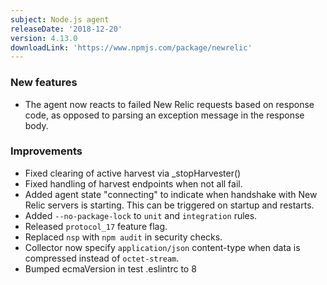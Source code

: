 ```yaml
---
subject: Node.js agent
releaseDate: '2018-12-20'
version: 4.13.0
downloadLink: 'https://www.npmjs.com/package/newrelic'
---
```


### New features

* The agent now reacts to failed New Relic requests based on response code, as opposed to parsing an exception message in the response body.

### Improvements

* Fixed clearing of active harvest via \_stopHarvester()
* Fixed handling of harvest endpoints when not all fail.
* Added agent state "connecting" to indicate when handshake with New Relic servers is starting. This can be triggered on startup and restarts.
* Added `--no-package-lock` to `unit` and `integration` rules.
* Released `protocol_17` feature flag.
* Replaced `nsp` with `npm audit` in security checks.
* Collector now specify `application/json` content-type when data is compressed instead of `octet-stream`.
* Bumped ecmaVersion in test .eslintrc to 8
